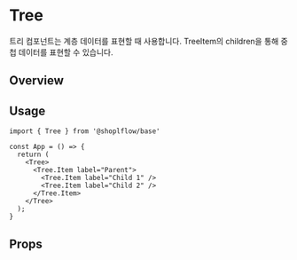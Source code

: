 
<Meta of={TreeStories} />

# Tree
트리 컴포넌트는 계층 데이터를 표현할 때 사용합니다.
TreeItem의 children을 통해 중첩 데이터를 표현할 수 있습니다.

## Overview
<Canvas of={TreeStories.Playground} />

## Usage
```tsx
import { Tree } from '@shoplflow/base'

const App = () => {
  return (
    <Tree>
      <Tree.Item label="Parent">
        <Tree.Item label="Child 1" />
        <Tree.Item label="Child 2" />
      </Tree.Item>
    </Tree>
  );
}
```

## Props
<Controls of={TreeStories.Playground} />

